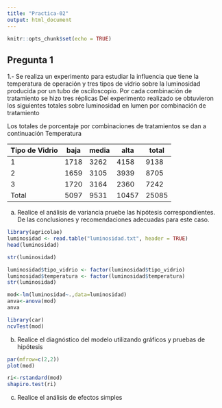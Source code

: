 ```yaml
---
title: "Practica-02"
output: html_document
---
```


```r
knitr::opts_chunk$set(echo = TRUE)
```

## Pregunta 1
1.- Se realiza un experimento para estudiar la influencia que tiene la temperatura de operación y tres tipos de vidrio sobre la luminosidad producida por un tubo de osciloscopio. Por cada combinación de tratamiento se hizo tres réplicas Del experimento realizado se obtuvieron los siguientes totales sobre luminosidad en lumen por combinación de tratamiento

Los totales de porcentaje por combinaciones de tratamientos se dan a continuación Temperatura

Tipo de Vidrio	 | baja | media | alta | total
-----------------|------|-------|------|-------
         1       |  1718|  3262 |  4158|  9138
         2       |  1659|  3105 |  3939|  8705
         3       |  1720|  3164 |  2360|  7242
       Total     |  5097|  9531 | 10457| 25085
         
a) Realice el análisis de variancia pruebe las hipótesis correspondientes. De las conclusiones y recomendaciones adecuadas para este caso. 
```r
library(agricolae)
luminosidad <- read.table("luminosidad.txt", header = TRUE)
head(luminosidad)
```
```r
str(luminosidad)
```
```r
luminosidad$tipo_vidrio <- factor(luminosidad$tipo_vidrio)
luminosidad$temperatura <- factor(luminosidad$temperatura)
str(luminosidad)
```
```r
mod<-lm(luminosidad~.,data=luminosidad)
anva<-anova(mod)
anva
```


```r
library(car)
ncvTest(mod)
```


b) Realice el diagnóstico del modelo utilizando gráficos y pruebas de hipótesis
```r
par(mfrow=c(2,2))
plot(mod)
```
```r
ri<-rstandard(mod)
shapiro.test(ri)
```

c) Realice el análisis de efectos simples

```r

```

